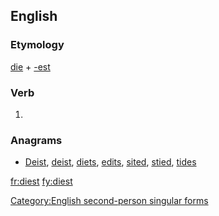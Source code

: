 ==English==

===Etymology===
[[die]] + [[-est]]

===Verb===
{{en-verb form}}

# {{context|archaic|lang=en}} {{form of|Second-person singular simple present form|die|lang=en}}

===Anagrams===
* [[Deist#English|Deist]], [[deist#English|deist]], [[diets#English|diets]], [[edits#English|edits]], [[sited#English|sited]], [[stied#English|stied]], [[tides#English|tides]]

[[Category:English second-person singular forms]]

[[fr:diest]]
[[fy:diest]]